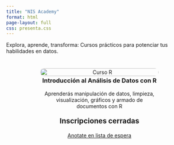 ```yaml
---
title: "NIS Academy"
format: html
page-layout: full
css: presenta.css
---
```


::: body-centrado
Explora, aprende, transforma: Cursos prácticos para potenciar tus habilidades en datos.
:::

:::: {style="display: flex; justify-content: center; align-items: center; padding: 10px;"}
::: {.card style="max-width: 320px; text-align: center;"}
<img src="images/curso_r.png" alt="Curso R" style="width: 100%; border-radius: 12px; margin-bottom: -40px;"/>

### Introducción al Análisis de Datos con R

Aprenderás manipulación de datos, limpieza, visualización, gráficos y armado de documentos con R

<h3 style="color: var(--primary-color); font-size: 1.2rem; margin-top: 10px;">

Inscripciones cerradas

</h3>

<a href="https://es.research.net/r/RJHB6RB" target="_blank" class="btn" style="margin-top: 10px;">Anotate en lista de espera</a>
:::
::::



<script>(function(t,e,s,o){var n,a,c;t.SMCX=t.SMCX||[],e.getElementById(o)||(n=e.getElementsByTagName(s),a=n[n.length-1],c=e.createElement(s),c.type="text/javascript",c.async=!0,c.id=o,c.src="https://widget.surveymonkey.com/collect/website/js/tRaiETqnLgj758hTBazgdzxwuSQVZA5gS55pIr4pOSb5YLSS_2BiHbKJ3kHcpQYeLx.js",a.parentNode.insertBefore(c,a))})(window,document,"script","smcx-sdk");</script>



